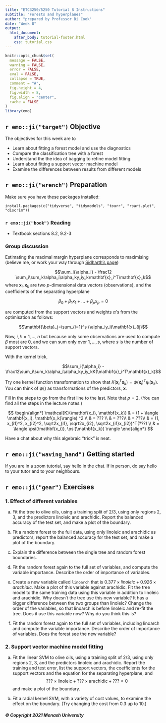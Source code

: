 ```yaml
---
title: "ETC3250/5250 Tutorial 8 Instructions"
subtitle: "Forests and hyperplanes"
author: "prepared by Professor Di Cook"
date: "Week 8"
output:
  html_document:
    after_body: tutorial-footer.html
    css: tutorial.css
---
```


```r
knitr::opts_chunk$set(
  message = FALSE,
  warning = FALSE,
  error = FALSE, 
  eval = FALSE,
  collapse = TRUE,
  comment = "#",
  fig.height = 4,
  fig.width = 8,
  fig.align = "center",
  cache = FALSE
)
library(emo)
```


## `r emo::ji("target")` Objective

The objectives for this week are to 

- Learn about fitting a forest model and use the diagnostics 
- Compare the classification tree with a forest
- Understand the the idea of bagging to refine model fitting
- Learn about fitting a support vector machine model 
- Examine the differences between results from different models

## `r emo::ji("wrench")` Preparation 

Make sure you have these packages installed:

```
install.packages(c("tidyverse", "tidymodels", "tourr", "rpart.plot", "discrim"))
```

### `r emo::ji("book")` Reading 

- Textbook sections 8.2, 9.2-3

### Group discussion 

Estimating the maximal margin hyperplane corresponds to maximising (believe me, or work your way through [Sidharth's page](https://medium.com/analytics-vidhya/math-behind-support-vector-machines-642421e45b08))

$$\sum_i{\alpha_i} - \frac12 \sum_i\sum_k\alpha_i\alpha_ky_iy_k\mathbf{x}_i^T\mathbf{x}_k$$
where $\mathbf{x}_i, \mathbf{x}_k$ are two $p$-dimensional data vectors (observations), and the coefficients of the separating hyperplane

$$\beta_0 + \beta_1 x_1 + \dots + \beta_p x_p = 0$$

are computed from the support vectors and weights $\alpha$'s from the optimisation as follows:

$$\mathbf{\beta}_j=\sum_{i=1}^s (\alpha_iy_i)\mathbf{x}_{ij}$$

Now, $i, k = 1, ..., n$ but because only some observations are used to compute $\beta$ most are 0, and we can sum only over $1, ..., s$, where $s$ is the number of support vectors. 

With the kernel trick, 

$$\sum_i{\alpha_i} - \frac12\sum_i\sum_k\alpha_i\alpha_ky_iy_kK(\mathbf{x}_i^T\mathbf{x}_k)$$

Try one kernel function transformation to show that $K(\mathbf{x}_i^T\mathbf{x}_k) = \psi(\mathbf{x}_i)^T\psi(\mathbf{x}_k)$. You can think of $\psi()$ as transformations of the predictors, $\mathbf{x}$.

Fill in the steps to go from the first line to the last. Note that $p=2$. (You can find all the steps in the lecture notes.)

$$
\begin{align*}
\mathcal{K}(\mathbf{x_i}, \mathbf{x_k}) & =  (1 + \langle \mathbf{x_i}, \mathbf{x_k}\rangle) ^2 \\
                                    & = ??? \\
                                    & =  ???\\
                                    & =  ???\\
                                    & =  (1, x_{i1}^2, x_{i2}^2, \sqrt2x_{i1}, \sqrt2x_{i2}, \sqrt2x_{i1}x_{i2})^T(???) \\
                                    & = \langle \psi(\mathbf{x_i}), \psi(\mathbf{x_k}) \rangle
\end{align*}
$$

Have a chat about why this algebraic "trick" is neat.

## `r emo::ji("waving_hand")` Getting started

If you are in a zoom tutorial, say hello in the chat. If in person, do say hello to your tutor and to your neighbours. 

## `r emo::ji("gear")` Exercises 

### 1. Effect of different variables

a. Fit the tree to olive oils, using a training split of 2/3, using only regions 2, 3,  and  the predictors linoleic and arachidic. Report the balanced accuracy of the test set, and make a plot of the boundary.

b. Fit a random forest to the full data, using only linoleic and arachidic as predictors, report the  balanced accuracy for the test set, and make a plot of the boundary.

c. Explain the difference between the single tree and random forest boundaries.

d. Fit the random forest again to the full set of variables, and  compute the variable importance. Describe the order of importance of variables.

e. Create a new variable called `linoarch` that is $0.377 \times linoleic + 0.926\times arachidic$. Make a plot of this variable against arachidic. Fit the tree model to the same training data using this variable in addition to linoleic and arachidic. Why doesn't the tree use this new variable? It has a bigger difference between the two groups than linoleic? Change the order of the variables, so that linoarch is before linoleic and re-fit the tree. Does it use this variable now? Why do you think this is?

f. Fit the random forest again to the full set of variables, including linoarch and  compute the variable importance. Describe the order of importance of variables. Does the forest see the new variable?


### 2. Support vector machine model fitting

a. Fit the linear SVM to olive oils, using a training split of 2/3, using only regions 2, 3,  and  the predictors linoleic and arachidic. Report the training and test error, list the support vectors, the coefficients for the support vectors and the equation for the separating hyperplane, and
$$???\times\text{linoleic}+???\times\text{arachidic}+??? > 0$$ and make a plot of the boundary.

b. Fit a radial kernel SVM, with a variety of cost values, to examine the effect on the boundary. (Try changing the cost from 0.3 up to 10.)

##### © Copyright 2021 Monash University
